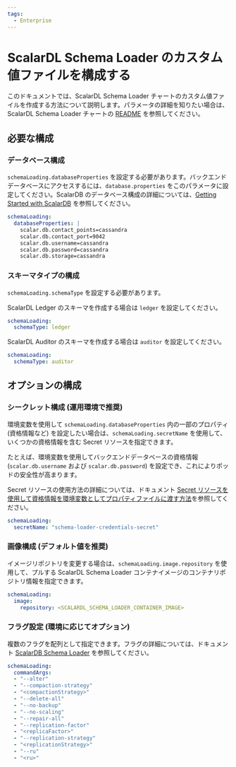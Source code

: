 ```yaml
---
tags:
  - Enterprise
---
```


# ScalarDL Schema Loader のカスタム値ファイルを構成する


<TranslationBanner />

このドキュメントでは、ScalarDL Schema Loader チャートのカスタム値ファイルを作成する方法について説明します。パラメータの詳細を知りたい場合は、ScalarDL Schema Loader チャートの [README](https://github.com/scalar-labs/helm-charts/blob/main/charts/schema-loading/README.md) を参照してください。

## 必要な構成

### データベース構成

`schemaLoading.databaseProperties` を設定する必要があります。バックエンドデータベースにアクセスするには、`database.properties` をこのパラメータに設定してください。ScalarDB のデータベース構成の詳細については、[Getting Started with ScalarDB](https://scalardb.scalar-labs.com/docs/latest/getting-started-with-scalardb) を参照してください。

```yaml
schemaLoading:
  databaseProperties: |
    scalar.db.contact_points=cassandra
    scalar.db.contact_port=9042
    scalar.db.username=cassandra
    scalar.db.password=cassandra
    scalar.db.storage=cassandra
```

### スキーマタイプの構成

`schemaLoading.schemaType` を設定する必要があります。

ScalarDL Ledger のスキーマを作成する場合は `ledger` を設定してください。

```yaml
schemaLoading:
  schemaType: ledger
```

ScalarDL Auditor のスキーマを作成する場合は `auditor` を設定してください。

```yaml
schemaLoading:
  schemaType: auditor
```

## オプションの構成

### シークレット構成 (運用環境で推奨)

環境変数を使用して `schemaLoading.databaseProperties` 内の一部のプロパティ (資格情報など) を設定したい場合は、`schemaLoading.secretName` を使用して、いくつかの資格情報を含む Secret リソースを指定できます。

たとえば、環境変数を使用してバックエンドデータベースの資格情報 (`scalar.db.username` および `scalar.db.password`) を設定でき、これによりポッドの安全性が高まります。

Secret リソースの使用方法の詳細については、ドキュメント [Secret リソースを使用して資格情報を環境変数としてプロパティファイルに渡す方法](use-secret-for-credentials.mdx)を参照してください。

```yaml
schemaLoading:
  secretName: "schema-loader-credentials-secret"
```

### 画像構成 (デフォルト値を推奨)

イメージリポジトリを変更する場合は、`schemaLoading.image.repository` を使用して、プルする ScalarDL Schema Loader コンテナイメージのコンテナリポジトリ情報を指定できます。

```yaml
schemaLoading:
  image:
    repository: <SCALARDL_SCHEMA_LOADER_CONTAINER_IMAGE>
```

### フラグ設定 (環境に応じてオプション)

複数のフラグを配列として指定できます。フラグの詳細については、ドキュメント [ScalarDB Schema Loader](https://scalardb.scalar-labs.com/docs/latest/schema-loader) を参照してください。

```yaml
schemaLoading:
  commandArgs:
  - "--alter"
  - "--compaction-strategy"
  - "<compactionStrategy>"
  - "--delete-all"
  - "--no-backup"
  - "--no-scaling"
  - "--repair-all"
  - "--replication-factor"
  - "<replicaFactor>"
  - "--replication-strategy"
  - "<replicationStrategy>"
  - "--ru"
  - "<ru>"
```
